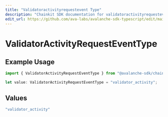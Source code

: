 ```yaml
---
title: "Validatoractivityrequestevent Type"
description: "Chainkit SDK documentation for validatoractivityrequestevent type"
edit_url: https://github.com/ava-labs/avalanche-sdk-typescript/edit/main/chainkit/docs/models/components/validatoractivityrequesteventtype.md
---
```


# ValidatorActivityRequestEventType

## Example Usage

```typescript
import { ValidatorActivityRequestEventType } from "@avalanche-sdk/chainkit/models/components";

let value: ValidatorActivityRequestEventType = "validator_activity";
```

## Values

```typescript
"validator_activity"
```